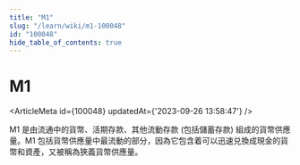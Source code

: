```yaml
---
title: "M1"
slug: "/learn/wiki/m1-100048"
id: "100048"
hide_table_of_contents: true
---
```



# M1

<ArticleMeta id={100048} updatedAt={'2023-09-26 13:58:47'} />
<div className='border-solid border-b border-t-0 my-4 border-[var(--ifm-color-gray-300)]' />

M1 是由流通中的貨幣、活期存款、其他流動存款 (包括儲蓄存款) 組成的貨幣供應量。M1 包括貨幣供應量中最流動的部分，因為它包含着可以迅速兑換成現金的貨幣和資產，又被稱為狹義貨幣供應量。
